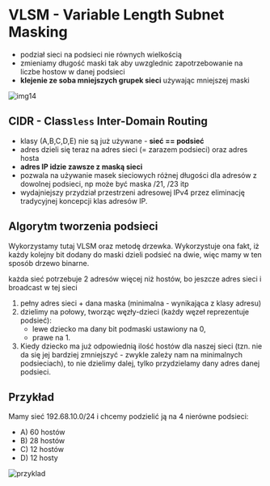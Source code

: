 # VLSM - Variable Length Subnet Masking

- podział sieci na podsieci nie równych wielkością
- zmieniamy długość maski tak aby uwzglednic zapotrzebowanie na liczbe hostow w danej podsieci
- **klejenie ze soba mniejszych grupek sieci** używając mniejszej maski

![img14](/lab5/img/img14.webp)

## CIDR - Class`less` Inter-Domain Routing

- klasy (A,B,C,D,E) nie są już używane - **sieć == podsieć**
- adres dzieli się teraz na adres sieci (= zarazem podsieci) oraz adres hosta
- **adres IP idzie zawsze z maską sieci**
- pozwala na używanie masek sieciowych różnej długości dla adresów z dowolnej podsieci, np może być maska /21, /23 itp
- wydajniejszy przydział przestrzeni adresowej IPv4 przez eliminację tradycyjnej koncepcji klas adresów IP.

## Algorytm tworzenia podsieci

Wykorzystamy tutaj VLSM oraz metodę drzewka. Wykorzystuje ona fakt, iż każdy kolejny bit dodany do maski dzieli podsieć na dwie, więc mamy w ten sposób drzewo binarne.


<Callout type="warning">

każda sieć potrzebuje 2 adresów więcej niż hostów, bo jeszcze adres sieci i broadcast w tej sieci

</Callout>

1. pełny adres sieci + dana maska (minimalna - wynikająca z klasy adresu)
2. dzielimy na połowy, tworząc węzły-dzieci (każdy węzeł reprezentuje podsieć):
   - lewe dziecko ma dany bit podmaski ustawiony na 0,
   - prawe na 1.
3. Kiedy dziecko ma już odpowiednią ilość hostów dla naszej sieci (tzn. nie da się jej bardziej zmniejszyć - zwykle zależy nam na minimalnych podsieciach), to nie dzielimy dalej, tylko przydzielamy dany adres danej podsieci.

## Przykład

Mamy sieć 192.68.10.0/24 i chcemy podzielić ją na 4 nierówne podsieci:

- A) 60 hostów
- B) 28 hostów
- C) 12 hostów
- D) 12 hosty

![przyklad](/lab6/img/img6.webp)

